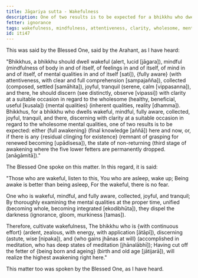 ```yaml
---
title: Jāgariya sutta - Wakefulness
description: One of two results is to be expected for a bhikkhu who dwells wakeful, mindful, fully aware, collected, joyful, tranquil, and discerning with clarity at a suitable occasion in regard to the wholesome mental qualities - 1) full awakening here and now, or 2) the state of non-returning.
fetter: ignorance
tags: wakefulness, mindfulness, attentiveness, clarity, wholesome, mental qualities, joy, collectedness, tranquility, discernment, wisdom, iti, iti28-49
id: iti47
---
```


This was said by the Blessed One, said by the Arahant, as I have heard:

"Bhikkhus, a bhikkhu should dwell wakeful (alert, lucid [jāgara]), mindful (mindfulness of body in and of itself, of feelings in and of itself, of mind in and of itself, of mental qualities in and of itself [sati]), \{fully aware} (with attentiveness, with clear and full comprehension [sampajañña]), collected (composed, settled [samāhita]), joyful, tranquil (serene, calm [vippasanna]), and there, he should discern (see distinctly, observe [vipassi]) with clarity at a suitable occasion in regard to the wholesome (healthy, beneficial, useful [kusala]) \{mental qualities} (inherent qualities, reality [dhamma]). Bhikkhus, for a bhikkhu who dwells wakeful, mindful, fully aware, collected, joyful, tranquil, and there, discerning with clarity at a suitable occasion in regard to the wholesome mental qualities, one of two results is to be expected: either \{full awakening} (final knowledge [aññā]) here and now, or, if there is any \{residual clinging for existence} (remnant of grasping for renewed becoming [upādisesa]), the state of non-returning (third stage of awakening where the five lower fetters are permanently dropped. [anāgāmitā])."

The Blessed One spoke on this matter. In this regard, it is said:

"Those who are wakeful, listen to this,
You who are asleep, wake up;
Being awake is better than being asleep,
For the wakeful, there is no fear.

One who is wakeful, mindful, and fully aware,
collected, joyful, and tranquil;
By thoroughly examining the mental qualities at the proper time,
unified (becoming whole, becoming integrated [ekodibhūta]), they dispel the darkness (ignorance, gloom, murkiness [tamas]).

Therefore, cultivate wakefulness,
The bhikkhu who is \{with continuous effort} (ardent, zealous, with energy, with application [ātāpī]), discerning (astute, wise [nipaka]), and \{who gains jhānas at will} (accomplished in meditation, who has deep states of meditation [jhānalābhī]);
Having cut off the fetter of \{being born and ageing} (birth and old age [jātijarā]),
will realize the highest awakening right here."

This matter too was spoken by the Blessed One, as I have heard.
